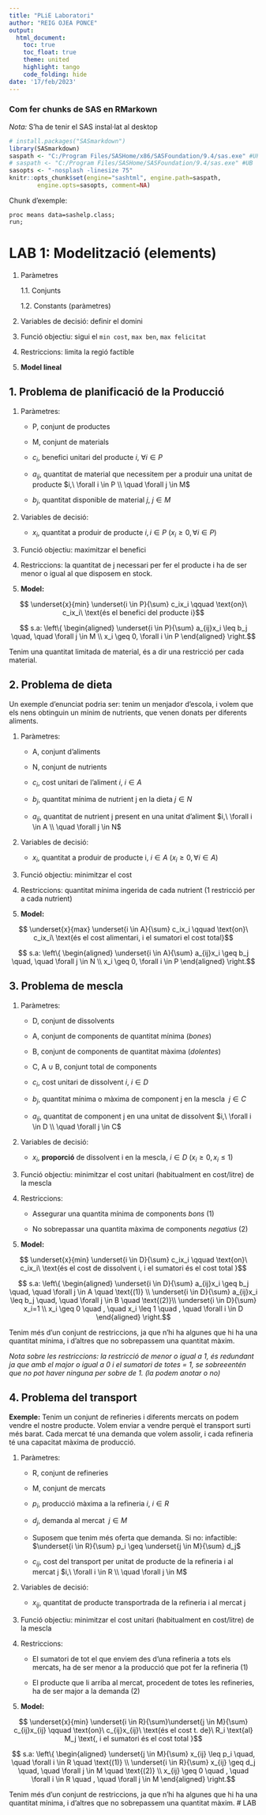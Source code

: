 ---
title: "PLiE Laboratori"
author: "REIG OJEA PONCE"
output:
  html_document:
    toc: true
    toc_float: true
    theme: united
    highlight: tango
    code_folding: hide
date: '17/feb/2023'
---

### Com fer chunks de SAS en RMarkown

*Nota:* S'ha de tenir el SAS instal·lat al desktop

```{r, warning=F, message=F}
# install.packages("SASmarkdown")
library(SASmarkdown)
saspath <- "C:/Program Files/SASHome/x86/SASFoundation/9.4/sas.exe" #UPC
# saspath <- "C:/Program Files/SASHome/SASFoundation/9.4/sas.exe" #UB
sasopts <- "-nosplash -linesize 75"
knitr::opts_chunk$set(engine="sashtml", engine.path=saspath, 
        engine.opts=sasopts, comment=NA)
```



Chunk d'exemple:
```{sas}
proc means data=sashelp.class;
run;
```


# LAB 1: Modelització (elements)

1. Paràmetres

   1.1. Conjunts
   
   1.2. Constants (paràmetres)
   
2. Variables de decisió: definir el domini

3. Funció objectiu: sigui el `min cost`, `max ben`, `max felicitat`

4. Restriccions: limita la regió factible

5. **Model lineal**

## 1. Problema de planificació de la Producció

1. Paràmetres:

    - P, conjunt de productes
   
    - M, conjunt de materials
    
    - $c_i$, benefici unitari del producte $i,\ \forall i \in P$
    
    - $a_{ij}$, quantitat de material que necessitem per a produir una unitat de producte $i,\ \forall i \in P \\ \quad \forall j \in M$
    
    - $b_j$, quantitat disponible de material $j,\ j \in M$

2. Variables de decisió:

    - $x_i$, quantitat a produir de producte $i, i \in P$ ($x_i \geq 0, \forall i \in P$)
    
3. Funció objectiu: maximitzar el benefici

4. Restriccions:  la quantitat de j necessari per fer el producte i ha de ser menor o igual al que disposem en stock.
    
5. **Model:**

$$ \underset{x}{min} \underset{i \in P}{\sum} c_ix_i \qquad \text{on}\ c_ix_i\ \text{és el benefici del producte i}$$

$$ s.a: \left\{ \begin{aligned} 
  \underset{i \in P}{\sum} a_{ij}x_i \leq b_j \quad, \quad \forall j \in M \\
  x_i \geq 0, \forall i \in P
\end{aligned} \right.$$



Tenim una quantitat limitada de material, és a dir una restricció per cada material.



## 2. Problema de dieta

Un exemple d'enunciat podria ser: tenim un menjador d'escola, i volem que els nens obtinguin un mínim de nutrients, que venen donats per diferents aliments.

1. Paràmetres:

    - A, conjunt d'aliments
   
    - N, conjunt de nutrients
    
    - $c_i$, cost unitari de l'aliment $i,\ i \in A$
    
    - $b_j$, quantitat mínima de nutrient j en la dieta $j \in N$
    
    - $a_{ij}$, quantitat de nutrient j present en una unitat d'aliment $i,\ \forall i \in A \\ \quad \forall j \in N$
    


2. Variables de decisió:

    - $x_i$, quantitat a produir de producte i, $i \in A$ ($x_i \geq 0, \forall i \in A$)
    

3. Funció objectiu: minimitzar el cost

4. Restriccions: quantitat mínima ingerida de cada nutrient (1 restricció per a cada nutrient)

5. **Model:**

$$ \underset{x}{max} \underset{i \in A}{\sum} c_ix_i \qquad \text{on}\ c_ix_i\ \text{és el cost alimentari, i el sumatori el cost total}$$

$$ s.a: \left\{ \begin{aligned} 
 \underset{i \in A}{\sum} a_{ij}x_i \geq b_j \quad, \quad \forall j \in N  \\
  x_i \geq 0, \forall i \in P
\end{aligned} \right.$$


## 3. Problema de mescla

1. Paràmetres:

    - D, conjunt de dissolvents
   
    - A, conjunt de components de quantitat mínima (*bones*)
    
    - B, conjunt de components de quantitat màxima (*dolentes*)
    
    - C, A $\cup$ B, conjunt total de components
    
    - $c_i$, cost unitari de dissolvent $i,\ i \in D$
    
    - $b_j$, quantitat mínima o màxima de component j en la mescla $\ j \in C$
    
    - $a_{ij}$, quantitat de component j en una unitat de dissolvent $i,\ \forall i \in D \\ \quad \forall j \in C$
    
   

2. Variables de decisió:

    - $x_i$, **proporció** de dissolvent i en la mescla, $i \in D$ ($x_i \geq 0, x_i \leq 1$)
    
3. Funció objectiu: minimitzar el cost unitari (habitualment en cost/litre) de la mescla

4. Restriccions:

    - Assegurar una quantita mínima de components *bons* (1)
    
    - No sobrepassar una quantita màxima de components *negatius* (2)
    
5. **Model:**

$$ \underset{x}{min} \underset{i \in D}{\sum} c_ix_i \qquad \text{on}\ c_ix_i\ \text{és el cost de dissolvent i, i el sumatori és el cost total }$$

$$ s.a: \left\{ \begin{aligned} 
  \underset{i \in D}{\sum} a_{ij}x_i \geq b_j \quad, \quad \forall j \in A \quad \text{(1)} \\
  \underset{i \in D}{\sum} a_{ij}x_i \leq b_j \quad, \quad \forall j \in B  \quad \text{(2)}\\
  \underset{i \in D}{\sum} x_i=1 \\
  x_i \geq 0 \quad , \quad  x_i \leq 1 \quad , \quad \forall i \in D
\end{aligned} \right.$$

Tenim més d'un conjunt de restriccions, ja que n'hi ha algunes que hi ha una quantitat mínima, i d'altres que no sobrepassem una quantitat màxim.

*Nota sobre les restriccions: la restricció de menor o igual a 1, és redundant ja que amb el major o igual a 0 i el sumatori de totes = 1, se sobreeentén que no pot haver ninguna per sobre de 1. (la podem anotar o no)*

## 4. Problema del transport

**Exemple:** Tenim un conjunt de refineries i diferents mercats on podem vendre el nostre producte. Volem enviar a vendre perquè el transport surti més barat. Cada mercat té una demanda que volem assolir, i cada refineria té una capacitat màxima de producció.

1. Paràmetres:

    - R, conjunt de refineries
   
    - M, conjunt de mercats
    
    - $p_i$, producció màxima a la refineria $i,\ i \in R$
    
    - $d_j$, demanda al mercat $\ j \in M$
    
    - Suposem que tenim més oferta que demanda. Si no: infactible: $\underset{i \in R}{\sum} p_i \geq \underset{j \in M}{\sum} d_j$
    
    - $c_{ij}$, cost del transport per unitat de producte de la refineria i al mercat j $i,\ \forall i \in R \\ \quad \forall j \in M$
    
   

2. Variables de decisió:

    - $x_{ij}$, quantitat de producte transportrada de la refineria i al mercat j
    
3. Funció objectiu: minimitzar el cost unitari (habitualment en cost/litre) de la mescla

4. Restriccions:

    - El sumatori de tot el que enviem des d'una refineria a tots els mercats, ha de ser menor a la producció que pot fer la refineria (1)
    
    - El producte que li arriba al mercat, procedent de totes les refineries, ha de ser major a la demanda (2)
    
5. **Model:**

$$ \underset{x}{min} \underset{i \in R}{\sum}\underset{j \in M}{\sum} c_{ij}x_{ij} \qquad \text{on}\ c_{ij}x_{ij}\ \text{és el cost t. de}\ R_i \text{al} M_j \text{, i el sumatori és el cost total }$$

$$ s.a: \left\{ \begin{aligned} 
  \underset{j \in M}{\sum} x_{ij} \leq p_i \quad, \quad \forall i \in R \quad \text{(1)} \\
  \underset{i \in R}{\sum} x_{ij} \geq d_j \quad, \quad \forall j \in M \quad \text{(2)} \\
  x_{ij} \geq 0 \quad , \quad \forall i \in R \quad , \quad \forall j \in M
\end{aligned} \right.$$

Tenim més d'un conjunt de restriccions, ja que n'hi ha algunes que hi ha una quantitat mínima, i d'altres que no sobrepassem una quantitat màxim.
# LAB 